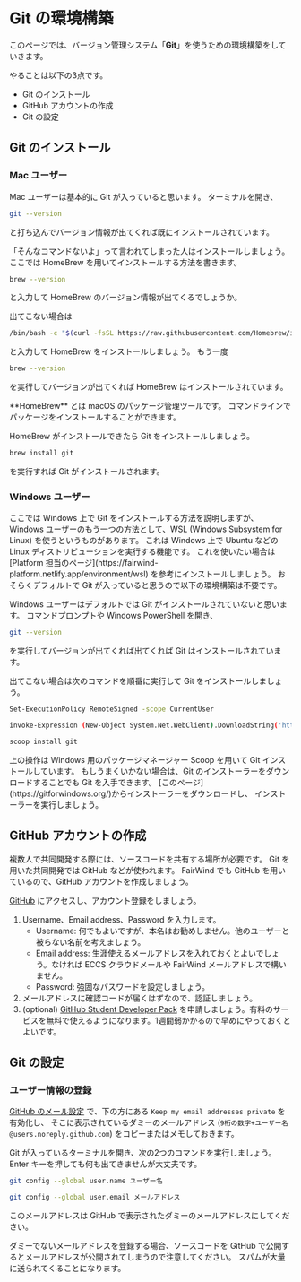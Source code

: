 
# Git の環境構築

このページでは、バージョン管理システム「**Git**」を使うための環境構築をしていきます。

やることは以下の3点です。
-   Git のインストール
-   GitHub アカウントの作成
-   Git の設定

## Git のインストール

### Mac ユーザー

Mac ユーザーは基本的に Git が入っていると思います。
ターミナルを開き、
```sh
git --version
```
と打ち込んでバージョン情報が出てくれば既にインストールされています。

「そんなコマンドないよ」って言われてしまった人はインストールしましょう。
ここでは HomeBrew を用いてインストールする方法を書きます。

```sh
brew --version
```
と入力して HomeBrew のバージョン情報が出てくるでしょうか。

出てこない場合は
```sh
/bin/bash -c "$(curl -fsSL https://raw.githubusercontent.com/Homebrew/install/HEAD/install.sh)"
```
と入力して HomeBrew をインストールしましょう。
もう一度
```sh
brew --version
```
を実行してバージョンが出てくれば HomeBrew はインストールされています。

<Callout type="info">
    **HomeBrew** とは macOS のパッケージ管理ツールです。
    コマンドラインでパッケージをインストールすることができます。
</Callout>

HomeBrew がインストールできたら Git をインストールしましょう。
```sh
brew install git
```
を実行すれば Git がインストールされます。

### Windows ユーザー

<Callout type="info">
    ここでは Windows 上で Git をインストールする方法を説明しますが、
    Windows ユーザーのもう一つの方法として、WSL (Windows Subsystem for Linux) を使うというものがあります。
    これは Windows 上で Ubuntu などの Linux ディストリビューションを実行する機能です。
    これを使いたい場合は [Platform 担当のページ](https://fairwind-platform.netlify.app/environment/wsl) を参考にインストールしましょう。
    おそらくデフォルトで Git が入っていると思うので以下の環境構築は不要です。
</Callout>

Windows ユーザーはデフォルトでは Git がインストールされていないと思います。
コマンドプロンプトや Windows PowerShell を開き、
```sh
git --version
```
を実行してバージョンが出てくれば出てくれば Git はインストールされています。

出てこない場合は次のコマンドを順番に実行して Git をインストールしましょう。
```sh
Set-ExecutionPolicy RemoteSigned -scope CurrentUser
```
```sh
invoke-Expression (New-Object System.Net.WebClient).DownloadString('https://get.scoop.sh')
```
```sh
scoop install git
```

<Callout type="info">
    上の操作は Windows 用のパッケージマネージャー Scoop を用いて Git インストールしています。
    もしうまくいかない場合は、Git のインストーラーをダウンロードすることでも Git を入手できます。
    [このページ](https://gitforwindows.org/)からインストーラーをダウンロードし、
    インストーラーを実行しましょう。
</Callout>

## GitHub アカウントの作成
複数人で共同開発する際には、ソースコードを共有する場所が必要です。
Git を用いた共同開発では GitHub などが使われます。
FairWind でも GitHub を用いているので、GitHub アカウントを作成しましょう。

[GitHub](https://github.com/signup) にアクセスし、アカウント登録をしましょう。

1. Username、Email address、Password を入力します。
    -   Username: 何でもよいですが、本名はお勧めしません。他のユーザーと被らない名前を考えましょう。
    -   Email address: 生涯使えるメールアドレスを入れておくとよいでしょう。なければ ECCS クラウドメールや FairWind メールアドレスで構いません。
    -   Password: 強固なパスワードを設定しましょう。
1. メールアドレスに確認コードが届くはずなので、認証しましょう。
1. (optional) [GitHub Student Developer Pack](https://education.github.com/pack) を申請しましょう。有料のサービスを無料で使えるようになります。1週間弱かかるので早めにやっておくとよいです。

## Git の設定
### ユーザー情報の登録
[GitHub のメール設定](https://github.com/settings/emails) で、下の方にある `Keep my email addresses private` を有効化し、
そこに表示されているダミーのメールアドレス (`9桁の数字+ユーザー名@users.noreply.github.com`)
をコピーまたはメモしておきます。

Git が入っているターミナルを開き、次の2つのコマンドを実行しましょう。
Enter キーを押しても何も出てきませんが大丈夫です。
```sh
git config --global user.name ユーザー名
```
```sh
git config --global user.email メールアドレス
```
このメールアドレスは GitHub で表示されたダミーのメールアドレスにしてください。

<Callout type="warning">
    ダミーでないメールアドレスを登録する場合、ソースコードを GitHub で公開するとメールアドレスが公開されてしまうので注意してください。
    スパムが大量に送られてくることになります。
</Callout>

